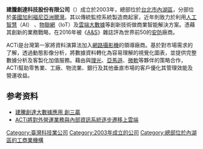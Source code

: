 {{No footnotes|time=2017-06-02T16:07:32+00:00}}
'''建騰創達科技股份有限公司'''（{{lang-en|'''ACTi'''}}）成立於2003年，總部位於[[台北市|台北市]][[內湖區|內湖區]]，分部位於[[美國|美國]][[加利福尼亚州|加利福尼亞洲]][[爾灣|爾灣]]。其以傳統監控系統製造商起家，近年則致力於利用[[人工智慧|人工智慧]]（AI） 、[[物联网|物聯網]]（IoT）及[[雲端運算|雲端]][[大數據|大數據]]等創新技術做商業智能解決方案。憑藉其創新的業務戰略，在2016年被《[[A&S|A&S]]》雜誌評為世界前50的[[安防|安防]]廠商。

ACTi是台灣第一家將資料演算法加入[[網路攝影機|網路攝影機]]的領導廠商。基於對市場需求的了解，透過動態影像分析，將數據資料轉化為容易理解的視覺化圖表，並提供完整數據分析及客製化加值服務。藉由與[[理光|理光]]、[[亞馬遜公司|亞馬遜]]、[[微軟|微軟]]等夥伴的策略合作，ACTi幫助零售業、工廠、物流業、銀行及其他垂直市場的客戶優化其管理效能及營運收益。

==参考资料==
{{reflist}}
*[http://www.chinatimes.com/newspapers/20160923000300-260208 建騰創達大數據應用 創三贏] {{Wayback|url=http://www.chinatimes.com/newspapers/20160923000300-260208 |date=20191130151718 }}
*[http://www.netadmin.com.tw/article_content.aspx?sn=1610060001 ACTi將對外營運業務與內部資訊系統逐步遷移上雲端] {{Wayback|url=http://www.netadmin.com.tw/article_content.aspx?sn=1610060001 |date=20170407234213 }}
{{科技公司小作品}}
[[Category:臺灣科技業公司|Category:臺灣科技業公司]]
[[Category:2003年成立的公司|Category:2003年成立的公司]]
[[Category:總部位於內湖區的工商業機構|Category:總部位於內湖區的工商業機構]]